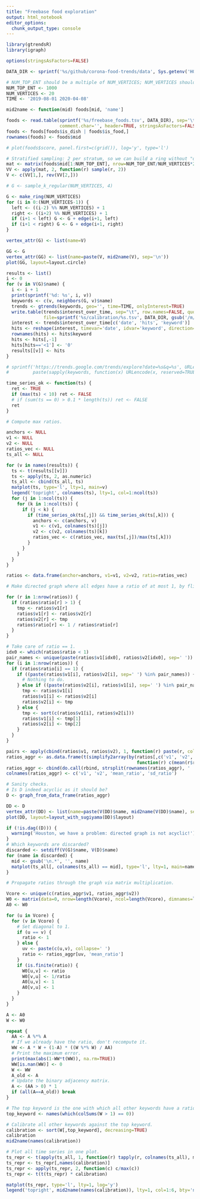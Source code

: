 ```yaml
---
title: "Freebase food exploration"
output: html_notebook
editor_options: 
  chunk_output_type: console
---
```


```r
library(gtrendsR)
library(igraph)

options(stringsAsFactors=FALSE)

DATA_DIR <- sprintf('%s/github/corona-food-trends/data', Sys.getenv('HOME'))

# NUM_TOP_ENT should be a multiple of NUM_VERTICES; NUM_VERTICES should be even.
NUM_TOP_ENT <- 1000
NUM_VERTICES <- 20
TIME <- '2019-08-01 2020-04-08'

mid2name <- function(mid) foods[mid, 'name']

foods <- read.table(sprintf('%s/freebase_foods.tsv', DATA_DIR), sep='\t', quote='',
                    comment.char='', header=TRUE, stringsAsFactors=FALSE)
foods <- foods[foods$is_dish | foods$is_food,]
rownames(foods) <- foods$mid

# plot(foods$score, panel.first=c(grid()), log='y', type='l')

# Stratified sampling: 2 per stratum, so we can build a ring without "discontinuities".
mat <- matrix(foods$mid[1:NUM_TOP_ENT], nrow=NUM_TOP_ENT/NUM_VERTICES*2, ncol=NUM_VERTICES/2)
VV <- apply(mat, 2, function(r) sample(r, 2))
V <- c(VV[1,], rev(VV[2,]))

# G <- sample_k_regular(NUM_VERTICES, 4)

G <- make_ring(NUM_VERTICES)
for (i in 0:(NUM_VERTICES-1)) {
  left <- ((i-2) %% NUM_VERTICES) + 1
  right <- ((i+2) %% NUM_VERTICES) + 1
  if (i+1 < left) G <- G + edge(i+1, left)
  if (i+1 < right) G <- G + edge(i+1, right)
}

vertex_attr(G) <- list(name=V)

GG <- G
vertex_attr(GG) <- list(name=paste(V, mid2name(V), sep='\n'))
plot(GG, layout=layout.circle)

results <- list()
i <- 0
for (v in V(G)$name) {
  i <- i + 1
  print(sprintf('%d: %s', i, v))
  keywords <- c(v, neighbors(G, v)$name)
  trends <- gtrends(keywords, geo='', time=TIME, onlyInterest=TRUE)
  write.table(trends$interest_over_time, sep="\t", row.names=FALSE, quote=FALSE,
              file=sprintf('%s/calibration/%s.tsv', DATA_DIR, gsub('/m/', '', v)))
  interest <- trends$interest_over_time[c('date', 'hits', 'keyword')]
  hits <- reshape(interest, timevar='date', idvar='keyword', direction='wide')
  rownames(hits) <- hits$keyword
  hits <- hits[,-1]
  hits[hits=='<1'] <- '0'
  results[[v]] <- hits
}

# sprintf('https://trends.google.com/trends/explore?date=%s&q=%s', URLencode(TIME),
#         paste(sapply(keywords, function(x) URLencode(x, reserved=TRUE)), collapse=','))

time_series_ok <- function(ts) {
  ret <- TRUE
  if (max(ts) < 10) ret <- FALSE
  # if (sum(ts == 0) > 0.1 * length(ts)) ret <- FALSE
  ret
}

# Compute max ratios.

anchors <- NULL
v1 <- NULL
v2 <- NULL
ratios_vec <- NULL
ts_all <- NULL

for (v in names(results)) {
  ts <- t(results[[v]])
  ts <- apply(ts, 2, as.numeric)
  ts_all <- cbind(ts_all, ts)
  matplot(ts, type='l', lty=1, main=v)
  legend('topright', colnames(ts), lty=1, col=1:ncol(ts))
  for (j in 1:ncol(ts)) {
    for (k in 1:ncol(ts)) {
      if (j < k) {
        if (time_series_ok(ts[,j]) && time_series_ok(ts[,k])) {
          anchors <- c(anchors, v)
          v1 <- c(v1, colnames(ts)[j])
          v2 <- c(v2, colnames(ts)[k])
          ratios_vec <- c(ratios_vec, max(ts[,j])/max(ts[,k]))
        }
      }
    }
  }
}

ratios <- data.frame(anchor=anchors, v1=v1, v2=v2, ratio=ratios_vec)

# Make directed graph where all edges have a ratio of at most 1, by flipping all other edges.

for (r in 1:nrow(ratios)) {
  if (ratios$ratio[r] > 1) {
    tmp <- ratios$v1[r]
    ratios$v1[r] <- ratios$v2[r]
    ratios$v2[r] <- tmp
    ratios$ratio[r] <- 1 / ratios$ratio[r]
  }
}

# Take care of ratio == 1.
idx0 <- which(ratios$ratio < 1)
pair_names <- unique(paste(ratios$v1[idx0], ratios$v2[idx0], sep=' '))
for (i in 1:nrow(ratios)) {
  if (ratios$ratio[i] == 1) {
    if ((paste(ratios$v1[i], ratios$v2[i], sep=' ') %in% pair_names)) {
      # Nothing to do.
    } else if ((paste(ratios$v2[i], ratios$v1[i], sep=' ') %in% pair_names)) {
      tmp <- ratios$v1[i]
      ratios$v1[i] <- ratios$v2[i]
      ratios$v2[i] <- tmp
    } else {
      tmp <- sort(c(ratios$v1[i], ratios$v2[i]))
      ratios$v1[i] <- tmp[1]
      ratios$v2[i] <- tmp[2]
    }
  }
}

pairs <- apply(cbind(ratios$v1, ratios$v2), 1, function(r) paste(r, collapse=' '))
ratios_aggr <- as.data.frame(t(simplify2array(by(ratios[,c('v1', 'v2', 'ratio')], pairs,
                                                 function(r) c(mean(r$ratio), sd(r$ratio))))))
ratios_aggr <- cbind(do.call(rbind, strsplit(rownames(ratios_aggr), ' ')), ratios_aggr)
colnames(ratios_aggr) <- c('v1', 'v2', 'mean_ratio', 'sd_ratio')

# Sanity checks.
# Is D indeed acyclic as it should be?
D <- graph_from_data_frame(ratios_aggr)

DD <- D
vertex_attr(DD) <- list(name=paste(V(DD)$name, mid2name(V(DD)$name), sep='\n'))
plot(DD, layout=layout_with_sugiyama(DD)$layout)

if (!is.dag((D))) {
  warning('Houston, we have a problem: directed graph is not acyclic!')
}
# Which keywords are discarded?
discarded <- setdiff(V(G)$name, V(D)$name)
for (name in discarded) {
  mid <- gsub('\n.*', '', name)
  matplot(ts_all[, colnames(ts_all) == mid], type='l', lty=1, main=name)
}

# Propagate ratios through the graph via matrix multiplication.

Vcore <- unique(c(ratios_aggr$v1, ratios_aggr$v2))
W0 <- matrix(data=0, nrow=length(Vcore), ncol=length(Vcore), dimnames=list(Vcore,Vcore))
A0 <- W0

for (u in Vcore) {
  for (v in Vcore) {
    # Set diagonal to 1.
    if (u == v) {
      ratio <- 1
    } else {
      uv <- paste(c(u,v), collapse=' ')
      ratio <- ratios_aggr[uv, 'mean_ratio']
    }
    if (is.finite(ratio)) {
      W0[u,v] <- ratio
      W0[v,u] <- 1/ratio
      A0[u,v] <- 1
      A0[v,u] <- 1
    }
  }
}

A <- A0
W <- W0

repeat {
  AA <- A %*% A
  # If we already have the ratio, don't recompute it.
  WW <- A * W + (1-A) * ((W %*% W) / AA)
  # Print the maximum error.
  print(max(abs(1-WW*t(WW)), na.rm=TRUE))
  WW[is.nan(WW)] <- 0
  W <- WW
  A_old <- A
  # Update the binary adjacency matrix.
  A <- (AA > 0) * 1
  if (all(A==A_old)) break
}

# The top keyword is the one with which all other keywords have a ratio < 1.
top_keyword <- names(which(colSums(W > 1) == 0))

# Calibrate all other keywords against the top keyword.
calibration <- sort(W[,top_keyword], decreasing=TRUE)
calibration
mid2name(names(calibration))

# Plot all time series in one plot.
ts_repr <- t(apply(ts_all, 1, function(r) tapply(r, colnames(ts_all), max)))
ts_repr <- ts_repr[,names(calibration)]
ts_repr <- apply(ts_repr, 2, function(c) c/max(c))
ts_repr <- t(t(ts_repr) * calibration)

matplot(ts_repr, type='l', lty=1, log='y')
legend('topright', mid2name(names(calibration)), lty=1, col=1:6, bty='n')

```

